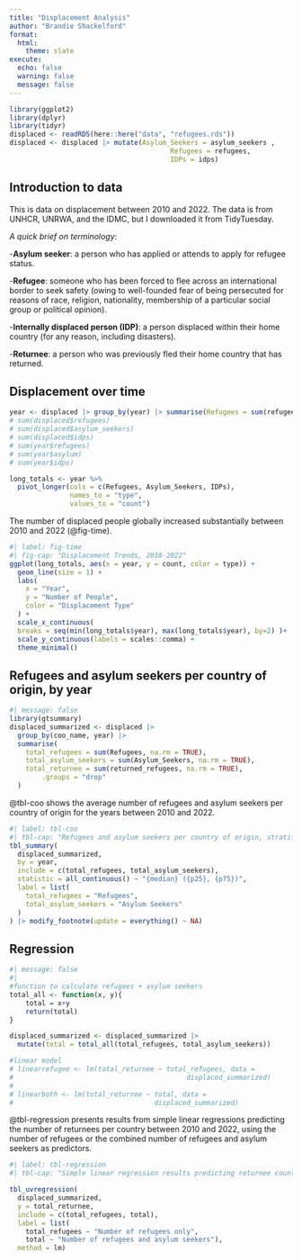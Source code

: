 ```yaml
---
title: "Displacement Analysis"
author: "Brandie Shackelford"
format:
  html:
    theme: slate
execute:
  echo: false
  warning: false
  message: false
---
```


```r
library(ggplot2)
library(dplyr)
library(tidyr)
displaced <- readRDS(here::here("data", "refugees.rds"))
displaced <- displaced |> mutate(Asylum_Seekers = asylum_seekers ,
										Refugees = refugees,
										IDPs = idps)
```

## Introduction to data

This is data on displacement between 2010 and 2022. The data is from UNHCR, UNRWA, and the IDMC, but I downloaded it from TidyTuesday.

*A quick brief on terminology:*

\-**Asylum seeker**: a person who has applied or attends to apply for refugee status.

\-**Refugee**: someone who has been forced to flee across an international border to seek safety (owing to well-founded fear of being persecuted for reasons of race, religion, nationality, membership of a particular social group or political opinion).

\-**Internally displaced person (IDP)**: a person displaced within their home country (for any reason, including disasters).

\-**Returnee**: a person who was previously fled their home country that has returned.

## Displacement over time

```r
year <- displaced |> group_by(year) |> summarise(Refugees = sum(refugees, na.rm = TRUE), Asylum_Seekers = sum(asylum_seekers, na.rm = TRUE), IDPs = sum(idps, na.rm = TRUE))
# sum(displaced$refugees)
# sum(displaced$asylum_seekers)
# sum(displaced$idps)
# sum(year$refugees)
# sum(year$asylum)
# sum(year$idps)

long_totals <- year %>%
  pivot_longer(cols = c(Refugees, Asylum_Seekers, IDPs),
               names_to = "type",
               values_to = "count")
```

The number of displaced people globally increased substantially between 2010 and 2022 (@fig-time).

```r
#| label: fig-time
#| fig-cap: "Displacement Trends, 2010-2022"
ggplot(long_totals, aes(x = year, y = count, color = type)) +
  geom_line(size = 1) +
  labs(
    x = "Year",
    y = "Number of People",
    color = "Displacement Type"
  ) +
  scale_x_continuous(
  breaks = seq(min(long_totals$year), max(long_totals$year), by=2) )+  
  scale_y_continuous(labels = scales::comma) +             
  theme_minimal()
```

## Refugees and asylum seekers per country of origin, by year

```r
#| message: false
library(gtsummary)
displaced_summarized <- displaced |>
  group_by(coo_name, year) |>
  summarise(
    total_refugees = sum(Refugees, na.rm = TRUE),
    total_asylum_seekers = sum(Asylum_Seekers, na.rm = TRUE),
    total_returnee = sum(returned_refugees, na.rm = TRUE),
        .groups = "drop"
  ) 
```

@tbl-coo shows the average number of refugees and asylum seekers per country of origin for the years between 2010 and 2022.
```r
#| label: tbl-coo 
#| tbl-cap: "Refugees and asylum seekers per country of origin, stratified by year"
tbl_summary(
  displaced_summarized,
  by = year,
  include = c(total_refugees, total_asylum_seekers),
  statistic = all_continuous() ~ "{median} ({p25}, {p75})",
  label = list(
    total_refugees = "Refugees",
    total_asylum_seekers = "Asylum Seekers"
  )
) |> modify_footnote(update = everything() ~ NA)
```


## Regression
```r
#| message: false
#| 
#function to calculate refugees + asylum seekers
total_all <- function(x, y){
	total = x+y
	return(total)
}

displaced_summarized <- displaced_summarized |>
  mutate(total = total_all(total_refugees, total_asylum_seekers))

#linear model
# linearrefugee <- lm(total_returnee ~ total_refugees, data =
# 											displaced_summarized)
# 
# linearboth <- lm(total_returnee ~ total, data = 
# 								 	displaced_summarized)

```

@tbl-regression presents results from simple linear regressions predicting the number of returnees per country between 2010 and 2022, using the number of refugees or the combined number of refugees and asylum seekers as predictors.

```r
#| label: tbl-regression
#| tbl-cap: "Simple linear regression results predicting returnee counts (2010–2022) by country, "

tbl_uvregression(
  displaced_summarized, 
  y = total_returnee,
  include = c(total_refugees, total),
  label = list(
    total_refugees ~ "Number of refugees only",
    total ~ "Number of refugees and asylum seekers"),
  method = lm)
```

